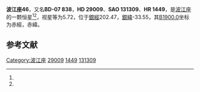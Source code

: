 {{Starbox begin
| name = 波江座46
}}
{{Starbox observe
| epoch = [[J2000.0|J2000.0]]
| constell = [[波江座|波江座]]<ref name=SIMBAD>{{cite web
 | url=http://simbad.u-strasbg.fr/simbad/sim-id?Ident=HR+1449
 | title=Pulsating variable Star
 | publisher=Centre de Données astronomiques de Strasbourg
 | work=SIMBAD
 | accessdate=2012-07-13
 | archive-date=2016-03-17
 | archive-url=https://web.archive.org/web/20160317211003/http://simbad.u-strasbg.fr/simbad/sim-id?Ident=HR+1449
 | dead-url=no
 }}</ref><ref name=DATA>{{cite web
 | url=http://vizier.u-strasbg.fr/viz-bin/VizieR-5?-out.add=.&-source=5050&-corr=PK=HR&-out.max=9999&HR=1449
 | title=VizieR Detailed Page
 | accessdate=2012-07-13
 | archive-date=2016-03-05
 | archive-url=https://web.archive.org/web/20160305215809/http://vizier.u-strasbg.fr/viz-bin/VizieR-5?-out.add=.&-source=5050&-corr=PK=HR&-out.max=9999&HR=1449
 | dead-url=no
 }}</ref>
| 星官 = 
| ra = {{RA|4|33|54.8}}<ref name=SIMBAD /><ref name=DATA />
| dec = {{DEC|-6|44|20}}<ref name=SIMBAD /><ref name=DATA />
| appmag_v = 5.72<ref name=SIMBAD /><ref name=DATA />
}}
{{Starbox character
| class = B9pSi<ref name=SIMBAD /><ref name=DATA />
| b-v = -0.13<ref name=SIMBAD /><ref name=DATA />
| u-b = -0.46<ref name=SIMBAD /><ref name=DATA />
| r-i = <ref name=SIMBAD /><ref name=DATA />
| variable = 
}}
{{Starbox astrometry
| radial_v = -0.46
| prop_mo_ra = 2
| parallax = 
| p_error = 
}}
{{Starbox catalog
| names =BD-07 838，[[SAO星表|SAO]] 131309，[[HD星表|HD]] 29009，[[HR星表|HR]] 1449}}
{{Starbox reference |Simbad=HR+1449}}
{{Starbox end}}

'''波江座46'''，又名'''BD-07 838'''，'''HD 29009'''、'''SAO 131309'''、'''HR 1449'''，是[[波江座|波江座]]的一颗恒星<ref name=SIMBAD /><ref name=DATA />，视星等为5.72，位于[[銀道座標系|銀經]]202.47，[[銀道座標系|銀緯]]-33.55，其[[B1900.0|B1900.0]]坐标为赤經{{RA|4|29|2.2}}，赤緯{{DEC|-6|-33.55|55}}。

== 参考文献 ==
{{reflist}}

{{star-stub}}

{{波江座恒星}}
{{星官|九州殊口|6|11}}
[[Category:波江座|Category:波江座]]
[[Category:HD和HDE天體|29009]]
[[Category:HR天體|1449]]
[[Category:SAO天體|131309]]